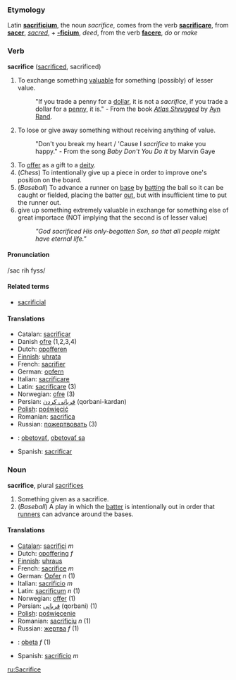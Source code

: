 ===Etymology===
Latin '''[[sacrificium]]''', the noun ''sacrifice'', comes from the verb '''[[sacrificare]]''', from '''[[sacer]]''', ''[[sacred]]'', + '''[[-ficium]]''', ''deed'', from the verb '''[[facere]]''', ''do'' or ''make''

===Verb===
'''sacrifice''' ([[sacrificed]], sacrificed)

#To exchange something [[valuable]] for something (possibly) of lesser value.
#:"If you trade a penny for a [[dollar]], it is not a ''sacrifice'', if you trade a dollar for a [[penny]], it is." - From the book ''[[Atlas Shrugged]]'' by [[Ayn Rand]].
#To lose or give away something without receiving anything of value.
#:"Don't you break my heart / 'Cause I ''sacrifice'' to make you happy." - From the song ''Baby Don't You Do It'' by Marvin Gaye
#To [[offer]] as a gift to a [[deity]].
#(''Chess'') To intentionally give up a piece in order to improve one's position on the board.
#(''Baseball'') To advance a runner on [[base]] by [[bat|batting]] the ball so it can be caught or fielded, placing the batter [[out]], but with insufficient time to put the runner out.
# give up something extremely valuable in exchange for something else of great importace (NOT implying that the second is of lesser value)
#: ''"God sacrificed His only-begotten Son, so that all people might have eternal life."''

====Pronunciation====
/sac rih fyss/

====Related terms====
*[[sacrificial]]

====Translations====
*Catalan: [[sacrificar]]
*Danish [[ofre]] (1,2,3,4)
*Dutch: [[opofferen]]
*[[Finnish]]: [[uhrata]]
*French: [[sacrifier]]
*German: [[opfern]]
*Italian: [[sacrificare]]
*Latin: [[sacrificare]] (3)
*Norwegian: [[ofre]] (3)
*Persian: [[قربانی كردن]]  (qorbani-kardan)
*[[Polish]]: [[poświęcić]]
*Romanian: [[sacrifica]]
*Russian: [[пожертвовать]] (3)
*{{sk}}: [[obetovať]], [[obetovať sa]]
*Spanish: [[sacrificar]]

===Noun===
'''sacrifice''', plural [[sacrifices]]

#Something given as a sacrifice.
#(''Baseball'') A play in which the [[batter]] is intentionally out in order that [[runner]]s can advance around the bases.

====Translations====
*[[Catalan]]: [[sacrifici]] ''m''
*Dutch: [[opoffering]] ''f''
*[[Finnish]]: [[uhraus]]
*French: [[sacrifice]] ''m''
*German: [[Opfer]] ''n'' (1)
*Italian: [[sacrificio]] ''m''
*Latin: [[sacrificum]] ''n'' (1)
*Norwegian: [[offer]] (1)
*Persian: [[قربانی]]  (qorbani) (1)
*[[Polish]]: [[poświęcenie]]
*Romanian: [[sacrificiu]] ''n'' (1)
*Russian: [[жертва]] ''f'' (1)
*{{sk}}: [[obeta#Slovak|obeta]] ''f'' (1)
*Spanish: [[sacrificio]] ''m''

[[ru:Sacrifice]]